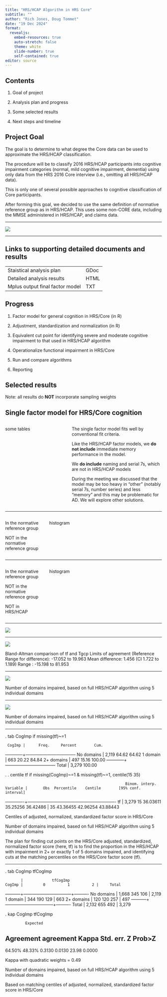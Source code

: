```yaml
---
title: "HRS/HCAP Algorithm in HRS Core"
subtitle: ""
author: "Rich Jones, Doug Tommet"
date: "19 Dec 2024"
format: 
  revealjs:
    embed-resources: true
    auto-stretch: false
    theme: white
    slide-number: true
    self-contained: true
editor: source
---
```


## Contents

1.  Goal of project

2.  Analysis plan and progress

3.  Some selected results

4.  Next steps and timeline

## Project Goal

The goal is to determine to what degree the Core data can be used to approximate the HRS/HCAP classification.

The procedure will be to classify 2016 HRS/HCAP participants into cognitive impairment categories (normal, mild cognitive impairment, dementia) using only data from the HRS 2016 Core interview (i.e., omitting all HRS/HCAP data).

This is only one of several possible approaches to cognitive classification of Core participants.

::: aside
After forming this goal, we decided to use the same definition of normative reference group as in HRS/HCAP. This uses some non-CORE data, including the MMSE administered in HRS/HCAP, and claims data.
:::

----

![](images/Algorithm flow diagram-2025-03-10.png)

----

## Links to supporting detailed documents and results

|                                 |      |
|---------------------------------|------|
| Staistical analysis plan        | GDoc |
| Detailed analysis results       | HTML |
| Mplus output final factor model | TXT  |

## Progress

1.  Factor model for general cognition in HRS/Core (in R)

2.  Adjustment, standardization and normalization (in R)

3.  Equivalent cut point for identifying severe and moderate cognitive impairment to that used in HRS/HCAP algorithm

4.  Operationalize functional impairment in HRS/Core

5.  Run and compare algorithms

6.  Reporting

## Selected results

::: aside
Note: all results do **NOT** incorporate sampling weights
:::

## Single factor model for HRS/Core cognition

::: columns
::: {.column width="40%"}
some tables
:::

::: {.column width="60%"}
The single factor model fits well by conventional fit criteria.

Like the HRS/HCAP factor models, we **do not include** immediate memory performance in the model.

We **do include** naming and serial 7s, which are not in HRS/HCAP models

::: aside
During the meeting we discussed that the model may be too heavy in "other" (notably serial 7s, number series) and less "memory" and this may be problematic for AD. We will explore other solutions.
:::
:::
:::

------------------------------------------------------------------------

::: columns
::: {.column width="25%"}
In the normative reference group

NOT in the normative reference group
:::

::: {.column width="75%"}
histogram
:::
:::

------------------------------------------------------------------------

::: columns
::: {.column width="25%"}
In the normative reference group

NOT in the normative reference group

NOT in HRS/HCAP
:::

::: {.column width="75%"}
histogram
:::
:::

------------------------------------------------------------------------

![](images/fig1.png)

------------------------------------------------------------------------

![](images/fig2.png)

Bland-Altman comparison of tf and Tgcp Limits of agreement (Reference Range for difference): -17.052 to 19.963 Mean difference: 1.456 (CI 1.722 to 1.189) Range : -15.198 to 81.953

------------------------------------------------------------------------

![](images/fig3.png)

::: aside
Number of domains impaired, based on full HRS/HCAP algorithm using 5 individual domains
:::

------------------------------------------------------------------------

![](images/fig4.png)

::: aside
Number of domains impaired, based on full HRS/HCAP algorithm using 5 individual domains
:::

------------------------------------------------------------------------

. tab CogImp if missing(tf)\~=1

```         
 CogImp |      Freq.     Percent        Cum.
```

------------+----------------------------------- No domains \| 2,119 64.62 64.62 1 domain \| 663 20.22 84.84 2+ domains \| 497 15.16 100.00 ------------+----------------------------------- Total \| 3,279 100.00

. . centile tf if missing(CogImp)\~=1 & missing(tf)\~=1, centile(15 35)

```         
                                                      Binom. interp.   
Variable |       Obs  Percentile    Centile        [95% conf. interval]
```

-------------+------------------------------------------------------------- tf \| 3,279 15 36.03611 35.25256 36.42486 \| 35 43.36455 42.96254 43.88443

::: aside
Centiles of adjusted, normalized, standardized factor score in HRS/Core
:::

::: aside
Number of domains impaired, based on full HRS/HCAP algorithm using 5 individual domains
:::

::: aside
The plan for finding cut points on the HRS/Core adjusted, standardized, normalized factor score (here, tf) is to find the proportion in the HRS/HCAP with impairment in 2+ or exactly 1 of 5 domains impaired, and identifying cuts at the matching percentiles on the HRS/Core factor score (tf).
:::

------------------------------------------------------------------------

. tab CogImp tfCogImp

```         
       |             tfCogImp
CogImp |         0          1          2 |     Total
```

-----------+---------------------------------+---------- No domains \| 1,668 345 106 \| 2,119 1 domain \| 344 190 129 \| 663 2+ domains \| 120 120 257 \| 497 -----------+---------------------------------+---------- Total \| 2,132 655 492 \| 3,279

. kap CogImp tfCogImp

```         
         Expected
```

## Agreement agreement Kappa Std. err. Z Prob\>Z

64.50% 48.33% 0.3130 0.0130 23.98 0.0000

::: aside
Kappa with quadratic weights = 0.49
:::

::: aside
Number of domains impaired, based on full HRS/HCAP algorithm using 5 individual domains
:::

::: aside
Based on matching centiles of adjusted, normalized, standardized factor score in HRS/Core
:::
